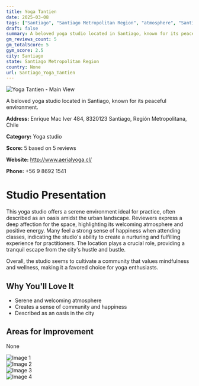```yaml
---
title: Yoga Tantien
date: 2025-03-08
tags: ["Santiago", "Santiago Metropolitan Region", "atmosphere", "Santiago"]  
draft: false
summary: A beloved yoga studio located in Santiago, known for its peaceful environment.
gm_reviews_count: 5
gm_totalScore: 5
gym_score: 2.5
city: Santiago
state: Santiago Metropolitan Region
country: None
url: Santiago_Yoga_Tantien
---
```


<div className="aspect-[16/9] relative my-8">
  <img 
    src="https://lh5.googleusercontent.com/p/AF1QipPxyPYcyOmiWZ2BGBjgn3lcWKYMaTVvqTtiiF-g=w1920-h1080-k-no"
    alt="Yoga Tantien - Main View"
    className="object-cover absolute inset-0 w-full h-full rounded-lg"
  />
</div>

A beloved yoga studio located in Santiago, known for its peaceful environment.

**Address:** Enrique Mac Iver 484, 8320123 Santiago, Región Metropolitana, Chile

**Category:** Yoga studio

**Score:** 5 based on 5 reviews

**Website:** http://www.aerialyoga.cl/

**Phone:** +56 9 8692 1541

# Studio Presentation

This yoga studio offers a serene environment ideal for practice, often described as an oasis amidst the urban landscape. Reviewers express a deep affection for the space, highlighting its welcoming atmosphere and positive energy. Many feel a strong sense of happiness when attending classes, indicating the studio's ability to create a nurturing and fulfilling experience for practitioners. The location plays a crucial role, providing a tranquil escape from the city's hustle and bustle.

Overall, the studio seems to cultivate a community that values mindfulness and wellness, making it a favored choice for yoga enthusiasts.

## Why You'll Love It

- Serene and welcoming atmosphere
- Creates a sense of community and happiness
- Described as an oasis in the city

## Areas for Improvement

None

<div className="grid grid-cols-1 xl:grid-cols-2 gap-4 my-8">
<div className="aspect-[4/3] relative"><img src="https://lh3.googleusercontent.com/p/AF1QipNiUDUjz4WZSBIXTfSNmS8yiHRUIa0Tx3IRzSjl=w1920-h1080-k-no" alt="Image 1" className="object-cover absolute inset-0 w-full h-full rounded-lg" /></div>
<div className="aspect-[4/3] relative"><img src="https://lh5.googleusercontent.com/p/AF1QipOwEmlgV-5LwdUHpdp5SO4l3k64nmE1bp47e6Ob=w1920-h1080-k-no" alt="Image 2" className="object-cover absolute inset-0 w-full h-full rounded-lg" /></div>
<div className="aspect-[4/3] relative"><img src="https://lh5.googleusercontent.com/p/AF1QipP8vFEToqjE8Awqy8oZJGotBH8fey4MpYcKliCO=w1920-h1080-k-no" alt="Image 3" className="object-cover absolute inset-0 w-full h-full rounded-lg" /></div>
<div className="aspect-[4/3] relative"><img src="https://lh5.googleusercontent.com/p/AF1QipPnIS4d6mXDhGpS43wAwGIcEyoFyEOhIDvoZihb=w1920-h1080-k-no" alt="Image 4" className="object-cover absolute inset-0 w-full h-full rounded-lg" /></div>
</div>